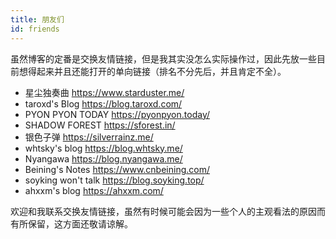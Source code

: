 ```yaml
---
title: 朋友们
id: friends
---
```


虽然博客的定番是交换友情链接，但是我其实没怎么实际操作过，因此先放一些目前想得起来并且还能打开的单向链接（排名不分先后，并且肯定不全）。

- 星尘独奏曲 https://www.starduster.me/
- taroxd's Blog https://blog.taroxd.com/
- PYON PYON TODAY https://pyonpyon.today/
- SHADOW FOREST https://sforest.in/
- 银色子弹 https://silverrainz.me/
- whtsky's blog https://blog.whtsky.me/
- Nyangawa https://blog.nyangawa.me/
- Beining's Notes https://www.cnbeining.com/
- soyking won't talk https://blog.soyking.top/
- ahxxm's blog https://ahxxm.com/

欢迎和我联系交换友情链接，虽然有时候可能会因为一些个人的主观看法的原因而有所保留，这方面还敬请谅解。
